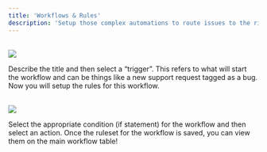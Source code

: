 ```yaml
---
title: 'Workflows & Rules'
description: 'Setup those complex automations to route issues to the right teams, run playbooks for customer success, and more with 3 clicks. To create a workflow, click on the “add workflow” button'
---
```


<br/>
<img
  style={{ borderRadius: '0.5rem' }}
  src="../../images/Workflows.png"
/>
<br/>

Describe the title and then select a “trigger”. This refers to what will start the workflow and can be things like a new support request tagged as a bug. Now you will setup the rules for this workflow.

<br/>
<img
  style={{ borderRadius: '0.5rem' }}
  src="../../images/Create_Workflow.png"
/>
<br/>

Select the appropriate condition (if statement) for the workflow and then select an action. Once the ruleset for the workflow is saved, you can view them on the main workflow table! 


